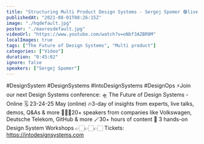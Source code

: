 ```yaml
---
title: "Structuring Multi Product Design Systems - Sergej Spomer 🟢live Into Design Systems Conference & Q&A"
publishedAt: "2021-08-01T08:26:15Z"
image: "./hqdefault.jpg"
poster: "./maxresdefault.jpg"
videoUrl: "https://www.youtube.com/watch?v=oNbf3AZBR0M"
localImages: true
tags: ["The Future of Design Systems", "Multi product"]
categories: ["Video"]
duration: "0:45:02"
ignore: false
speakers: ["Sergej Spomer"]
---
```


#DesignSystem #DesignSystems #IntoDesignSystems #DesignOps
⚡️Join our next Design Systems conference:
🛸 The Future of Design Systems - Online
🗓 23-24-25 May (online)
🔥3-day of insights from experts, live talks, demos, Q&As & more
👩🏻‍🎨20+ speakers from companies like Volkswagen, Deutsche Telekom, GitHub & more
🪄30+ hours of content
🎨 3 hands-on Design System Workshops
👉🏻👉🏻👉🏻 Tickets: https://intodesignsystems.com

